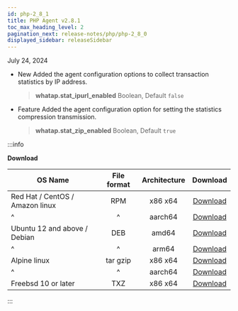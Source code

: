 ```yaml
---
id: php-2_8_1
title: PHP Agent v2.8.1
toc_max_heading_level: 2
pagination_next: release-notes/php/php-2_8_0
displayed_sidebar: releaseSidebar
---
```


July 24, 2024

- <Status>New</Status> Added the agent configuration options to collect transaction statistics by IP address.

  > **whatap.stat_ipurl_enabled** <span class='type'>Boolean</span>, Default `false`

- <Status>Feature</Status> Added the agent configuration option for setting the statistics compression transmission.

  > **whatap.stat_zip_enabled** <span class='type'>Boolean</span>, Default `true`

:::info

**Download**

| OS Name                         | File format | Architecture |                                     Download                                     |
| ------------------------------- | :---------: | :----------: | :------------------------------------------------------------------------------: |
| Red Hat / CentOS / Amazon linux |     RPM     |    x86 x64   |  [Download](https://repo.whatap.io/centos/6/x86_64/whatap-php-2.8-1.x86_64.rpm)  |
| \^                              |      \^     |    aarch64   | [Download](https://repo.whatap.io/centos/7/aarch64/whatap-php-2.8-1.aarch64.rpm) |
| Ubuntu 12 and above / Debian    |     DEB     |     amd64    |   [Download](https://repo.whatap.io/debian/unstable/whatap-php_2.8.1_amd64.deb)  |
| \^                              |      \^     |     arm64    |   [Download](https://repo.whatap.io/debian/unstable/whatap-php_2.8.1_arm64.deb)  |
| Alpine linux                    |   tar gzip  |    x86 x64   |     [Download](https://repo.whatap.io/alpine/x86_64/whatap-php-2.8.1.tar.gz)     |
| \^                              |      \^     |    aarch64   |     [Download](https://repo.whatap.io/alpine/aarch64/whatap-php-2.8.1.tar.gz)    |
| Freebsd 10 or later             |     TXZ     |    x86 x64   |        [Download](https://repo.whatap.io/freebsd/10/whatap-php-2.8.1.txz)        |

:::
